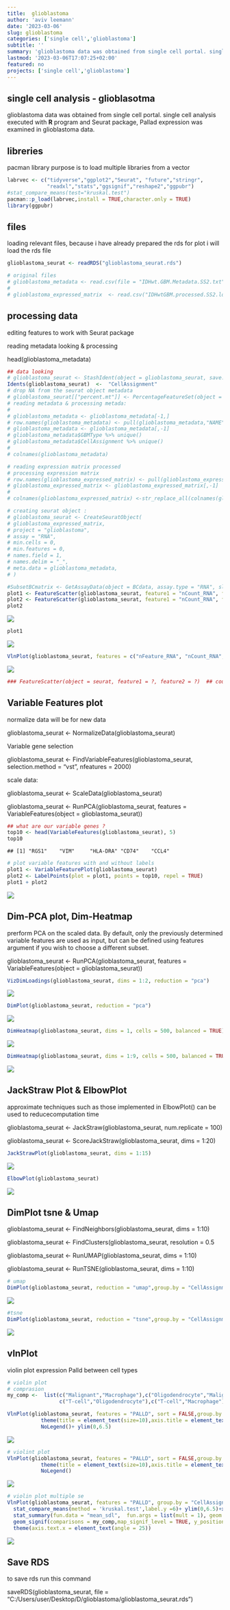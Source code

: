 ```yaml
---
title:  glioblastoma
author: 'aviv leemann'
date: '2023-03-06'
slug: glioblastoma
categories: ['single cell','glioblastoma']
subtitle: ''
summary: 'glioblastoma data was obtained from single cell portal. single cell analysis executed with **R** program and Seurat package, Pallad expression was examined in glioblastoma data.'
lastmod: '2023-03-06T17:07:25+02:00'
featured: no
projects: ['single cell','glioblastoma']
---
```


## single cell analysis - glioblasotma

glioblastoma data was obtained from single cell portal. single cell analysis executed with **R** program and Seurat package, Pallad expression was examined in glioblastoma data.

## libreries

pacman library purpose is to load multiple libraries from a vector

```r
labrvec <- c("tidyverse","ggplot2","Seurat", "future","stringr",
             "readxl","stats","ggsignif","reshape2","ggpubr")
#stat_compare_means(test="kruskal.test")
pacman::p_load(labrvec,install = TRUE,character.only = TRUE)
library(ggpubr)
```

## files

loading relevant files, because i have already prepared the rds for plot i will load the rds file

```r
glioblastoma_seurat <- readRDS("glioblastoma_seurat.rds")

# original files
# glioblastoma_metadata <- read.csv(file = "IDHwt.GBM.Metadata.SS2.txt",sep ="\t",stringsAsFactors = FALSE)
# 
# glioblastoma_expressed_matrix  <- read.csv("IDHwtGBM.processed.SS2.logTPM.txt" ,sep = "\t")
```

## processing data

editing features to work with Seurat package

reading metadata looking & processing

head(glioblastoma_metadata)

```r
## data looking
# glioblastoma_seurat <- StashIdent(object = glioblastoma_seurat, save.name = "old.ident")
Idents(glioblastoma_seurat)  <-  "CellAssignment"
# drop NA from the seurat object metadata
# glioblastoma_seurat[["percent.mt"]] <- PercentageFeatureSet(object = glioblastoma_seurat, pattern = "^MT-")
# reading metadata & processing metada:
# 
# glioblastoma_metadata <- glioblastoma_metadata[-1,]
# row.names(glioblastoma_metadata) <- pull(glioblastoma_metadata,"NAME" )
# glioblastoma_metadata <- glioblastoma_metadata[,-1]
# glioblastoma_metadata$GBMType %>% unique()
# glioblastoma_metadata$CellAssignment %>% unique()
# 
# colnames(glioblastoma_metadata)

# reading expression matrix processed
# processing expression matrix
# row.names(glioblastoma_expressed_matrix) <- pull(glioblastoma_expressed_matrix,"GENE")
# glioblastoma_expressed_matrix <- glioblastoma_expressed_matrix[,-1]
# 
# colnames(glioblastoma_expressed_matrix) <-str_replace_all(colnames(glioblastoma_expressed_matrix),"\\.","-")

# creating seurat object :
# glioblastoma_seurat <- CreateSeuratObject(
# glioblastoma_expressed_matrix,
# project = "glioblastoma",
# assay = "RNA",
# min.cells = 0,
# min.features = 0,
# names.field = 1,
# names.delim = "_",
# meta.data = glioblastoma_metadata,
# )

#SubsetBCmatrix <- GetAssayData(object = BCdata, assay.type = "RNA", slot = "counts") 
plot1 <- FeatureScatter(glioblastoma_seurat, feature1 = "nCount_RNA", feature2 = "percent.mt")
plot2 <- FeatureScatter(glioblastoma_seurat, feature1 = "nCount_RNA", feature2 = "nFeature_RNA")
plot2
```

![](index_files/figure-html/pre processing-1.jpeg)

```r
plot1
```

![](index_files/figure-html/pre processing-2.jpeg)

```r
VlnPlot(glioblastoma_seurat, features = c("nFeature_RNA", "nCount_RNA","percent.mt"), ncol = 3,pt.size = 0)
```

![](index_files/figure-html/pre processing-3.jpeg)

```r
### FeatureScatter(object = seurat, feature1 = ?, feature2 = ?)  ## could be genes or meta data columns
```

## Variable Features plot

normalize data will be for new data

glioblastoma_seurat \<- NormalizeData(glioblastoma_seurat)

Variable gene selection

glioblastoma_seurat \<- FindVariableFeatures(glioblastoma_seurat, selection.method = "vst", nfeatures = 2000)

scale data:

glioblastoma_seurat \<- ScaleData(glioblastoma_seurat)

glioblastoma_seurat \<- RunPCA(glioblastoma_seurat, features = VariableFeatures(object = glioblastoma_seurat))

```r
## what are our variable genes ?
top10 <- head(VariableFeatures(glioblastoma_seurat), 5)
top10
```

```
## [1] "RGS1"    "VIM"     "HLA-DRA" "CD74"    "CCL4"
```

```r
# plot variable features with and without labels
plot1 <- VariableFeaturePlot(glioblastoma_seurat)
plot2 <- LabelPoints(plot = plot1, points = top10, repel = TRUE)
plot1 + plot2
```

![](index_files/figure-html/Feature-plot-1.jpeg)

## Dim-PCA plot, Dim-Heatmap

prerform PCA on the scaled data. By default, only the previously determined variable features are used as input, but can be defined using features argument if you wish to choose a different subset.

glioblastoma_seurat \<- RunPCA(glioblastoma_seurat, features = VariableFeatures(object = glioblastoma_seurat))

```r
VizDimLoadings(glioblastoma_seurat, dims = 1:2, reduction = "pca")
```

![](index_files/figure-html/Dim-PCA-1.jpeg)

```r
DimPlot(glioblastoma_seurat, reduction = "pca")
```

![](index_files/figure-html/Dim-PCA-2.jpeg)

```r
DimHeatmap(glioblastoma_seurat, dims = 1, cells = 500, balanced = TRUE)
```

![](index_files/figure-html/Dim-PCA-3.jpeg)

```r
DimHeatmap(glioblastoma_seurat, dims = 1:9, cells = 500, balanced = TRUE)
```

![](index_files/figure-html/Dim-PCA-4.jpeg)

## JackStraw Plot & ElbowPlot

approximate techniques such as those implemented in ElbowPlot() can be used to reducecomputation time

glioblastoma_seurat \<- JackStraw(glioblastoma_seurat, num.replicate = 100)

glioblastoma_seurat \<- ScoreJackStraw(glioblastoma_seurat, dims = 1:20)

```r
JackStrawPlot(glioblastoma_seurat, dims = 1:15)
```

![](index_files/figure-html/JackStraw Plot & ElbowPlot-1.jpeg)

```r
ElbowPlot(glioblastoma_seurat)
```

![](index_files/figure-html/JackStraw Plot & ElbowPlot-2.jpeg)

## DimPlot tsne & Umap

glioblastoma_seurat \<- FindNeighbors(glioblastoma_seurat, dims = 1:10)

glioblastoma_seurat \<- FindClusters(glioblastoma_seurat, resolution = 0.5

glioblastoma_seurat \<- RunUMAP(glioblastoma_seurat, dims = 1:10)

glioblastoma_seurat \<- RunTSNE(glioblastoma_seurat, dims = 1:10)

```r
# umap
DimPlot(glioblastoma_seurat, reduction = "umap",group.by = "CellAssignment", label = TRUE)
```

![](index_files/figure-html/tsne-1.jpeg)

```r
#tsne
DimPlot(glioblastoma_seurat, reduction = "tsne",group.by = "CellAssignment", label = TRUE)
```

![](index_files/figure-html/tsne-2.jpeg)

## vlnPlot

violin plot expression Palld between cell types

```r
# violin plot
# comprasion
my_comp <-  list(c("Malignant","Macrophage"),c("Oligodendrocyte","Malignant"),c("T-cell","Malignant"),
                 c("T-cell","Oligodendrocyte"),c("T-cell","Macrophage"),c("Macrophage","Oligodendrocyte"))

VlnPlot(glioblastoma_seurat, features = "PALLD", sort = FALSE,group.by = "CellAssignment", pt.size = 0) +
           theme(title = element_text(size=10),axis.title = element_text(size=8),axis.text.x=element_text(size=6),axis.text.y=element_text(size=8))+
           NoLegend()+ ylim(0,6.5)
```

![](index_files/figure-html/vlnplot-1.jpeg)

```r
# violint plot
VlnPlot(glioblastoma_seurat, features = "PALLD", sort = FALSE,group.by = "CellAssignment", pt.size = 0) +
           theme(title = element_text(size=10),axis.title = element_text(size=8),axis.text.x=element_text(size=6),axis.text.y=element_text(size=8))+
           NoLegend()
```

![](index_files/figure-html/vlnplot-2.jpeg)

```r
# violin plot multiple se
VlnPlot(glioblastoma_seurat, features = "PALLD", group.by = "CellAssignment", sort = FALSE,pt.size = 0) + 
  stat_compare_means(method = 'kruskal.test',label.y =6)+ ylim(0,6.5)+xlab("Cell Type")+
  stat_summary(fun.data = "mean_sdl",  fun.args = list(mult = 1), geom = "pointrange", color = "red",size=0.1)+
  geom_signif(comparisons = my_comp,map_signif_level = TRUE, y_position=c(2.5,3,3.5,4,4.5,5))+NoLegend()+
  theme(axis.text.x = element_text(angle = 25))
```

![](index_files/figure-html/vlnplot-3.jpeg)

## Save RDS

to save rds run this command

saveRDS(glioblastoma_seurat, file = "C:/Users/user/Desktop/D/glioblastoma/glioblastoma_seurat.rds")

